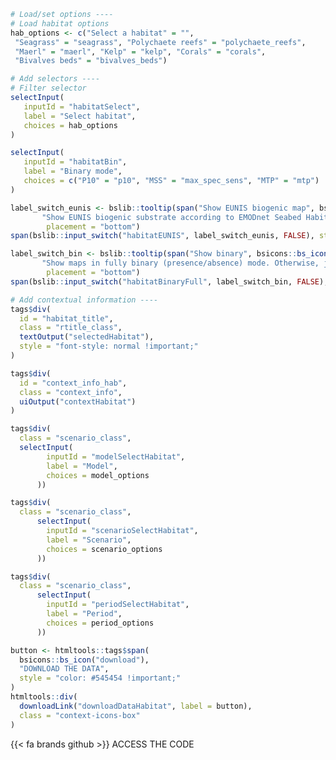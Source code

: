::: {.tabdiv}

```r
# Load/set options ----
# Load habitat options
hab_options <- c("Select a habitat" = "",
 "Seagrass" = "seagrass", "Polychaete reefs" = "polychaete_reefs",
 "Maerl" = "maerl", "Kelp" = "kelp", "Corals" = "corals",
 "Bivalves beds" = "bivalves_beds")

# Add selectors ----
# Filter selector
selectInput(
   inputId = "habitatSelect",
   label = "Select habitat", 
   choices = hab_options
)

selectInput(
   inputId = "habitatBin",
   label = "Binary mode", 
   choices = c("P10" = "p10", "MSS" = "max_spec_sens", "MTP" = "mtp")
)

label_switch_eunis <- bslib::tooltip(span("Show EUNIS biogenic map", bsicons::bs_icon("info-circle", size = "0.7em")),
       "Show EUNIS biogenic substrate according to EMODnet Seabed Habitats product (https://emodnet.ec.europa.eu/en/seabed-habitats). Not available at this moment.",
        placement = "bottom")
span(bslib::input_switch("habitatEUNIS", label_switch_eunis, FALSE), style = "display: flex; margin-top: 25px; margin-bottom: 5px; margin-left: 5px;")

label_switch_bin <- bslib::tooltip(span("Show binary", bsicons::bs_icon("info-circle", size = "0.7em")),
       "Show maps in fully binary (presence/absence) mode. Otherwise, just removes the lower limit according to the metric on the 'Binary mode' selector.",
        placement = "bottom")
span(bslib::input_switch("habitatBinaryFull", label_switch_bin, FALSE), style = "display: flex; margin-top: 2px; margin-bottom: 5px; margin-left: 5px;")

# Add contextual information ----
tags$div(
  id = "habitat_title",
  class = "rtitle_class",
  textOutput("selectedHabitat"),
  style = "font-style: normal !important;"
)

tags$div(
  id = "context_info_hab",
  class = "context_info",
  uiOutput("contextHabitat")
)
```

<div class="bottom-container"> 
::: {.grid .gridaltsm}

::: {.g-col-5}
```r
tags$div(
  class = "scenario_class",
  selectInput(
        inputId = "modelSelectHabitat",
        label = "Model",
        choices = model_options
      ))
```
:::

::: {.g-col-4}
```r
tags$div(
  class = "scenario_class",
      selectInput(
        inputId = "scenarioSelectHabitat",
        label = "Scenario",
        choices = scenario_options
      ))
```

:::

::: {.g-col-3}
```r
tags$div(
  class = "scenario_class",
      selectInput(
        inputId = "periodSelectHabitat",
        label = "Period",
        choices = period_options
      ))
```

:::

:::
</div>

<div class="context-icons">

```r
button <- htmltools::tags$span(
  bsicons::bs_icon("download"),
  "DOWNLOAD THE DATA",
  style = "color: #545454 !important;"
)
htmltools::div(
  downloadLink("downloadDataHabitat", label = button),
  class = "context-icons-box"
)
```

<div class="context-icons-box" onclick="location.href='https://github.com/iobis/mpaeu_sdm/blob/main/codes/post_habitat.R';">{{< fa brands github >}} ACCESS THE CODE</div>

</div>

:::